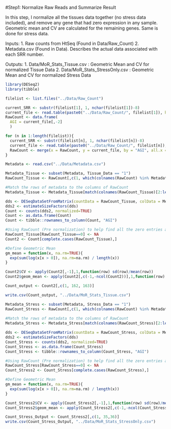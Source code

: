 #Step1: Normalize Raw Reads and Summarize Result

In this step, I normalize all the tissues data together (no stress data included), and remove any gene that had zero expression in any sample. Geometric mean and CV are calculated for the remaining genes. Same is done for stress data.

Inputs: 
  1. Raw counts from HtSeq (Found in Data/Raw_Count)
  2. Metadata.csv (Found in Data). Describes the actual data associated with each SRR number.

Outputs:
  1. Data/MoR_Stats_Tissue.csv : Geometric Mean and CV for normalized Tissue Data
  2. Data/MoR_Stats_StressOnly.csv : Geometric Mean and CV for normalized Stress Data

```r
library(DESeq2)
library(tibble)
```

```r
filelist <- list.files("../Data/Raw_Count")

current_SRR <- substr(filelist[1], 1, nchar(filelist[1])-8)
current_file <- read.table(paste0("../Data/Raw_Count/", filelist[1]), header = FALSE, col.names = c("AGI", current_SRR))
RawCount <- data.frame(
  AGI = current_file[,-2]
  )

for (n in 1:length(filelist)){
  current_SRR <- substr(filelist[n], 1, nchar(filelist[n])-8)
  current_file <- read.table(paste0("../Data/Raw_Count/", filelist[n]), header = FALSE, col.names = c("AGI", current_SRR))
  RawCount <- merge(x = RawCount, y = current_file, by = "AGI", all.x = TRUE, all.y = TRUE)
}
```

```r
Metadata <- read.csv("../Data/Metadata.csv")

Metadata_Tissue <- subset(Metadata, Tissue_Data == "1")
RawCount_Tissue <- RawCount[,c(1, which(colnames(RawCount) %in% Metadata_Tissue$Run))]

#Match the rows of metadata to the columns of RawCount
Metadata_Tissue <- Metadata_Tissue[match(colnames(RawCount_Tissue)[2:length(colnames(RawCount_Tissue))], Metadata_Tissue$Run),]

dds <- DESeqDataSetFromMatrix(countData = RawCount_Tissue, colData = Metadata_Tissue, design = ~ Sample_ID, tidy = TRUE)
dds2 <- estimateSizeFactors(dds)
Count <- counts(dds2, normalized=TRUE)
Count <- as.data.frame(Count)
Count <- tibble::rownames_to_column(Count, "AGI")

#Using RawCount (Pre normalization) to help find all the zero entries and remove them from the normalized "Count"
RawCount_Tissue[RawCount_Tissue==0] <- NA
Count2 <- Count[complete.cases(RawCount_Tissue),]

#Define Geometric Mean
gm_mean = function(x, na.rm=TRUE){
  exp(sum(log(x[x > 0]), na.rm=na.rm) / length(x))
}

Count2$CV <- apply(Count2[,-1],1,function(row) sd(row)/mean(row))
Count2$geom_mean <- apply(Count2[,c(-1,-ncol(Count2))],1,function(row) gm_mean(row))

Count_output <- Count2[,c(1, 162, 163)]

write.csv(Count_output, "../Data/MoR_Stats_Tissue.csv")
```

```r
Metadata_Stress <- subset(Metadata, Stress_Data == "1")
RawCount_Stress <- RawCount[,c(1, which(colnames(RawCount) %in% Metadata_Stress$Run))]
  
#Match the rows of metadata to the columns of RawCount
Metadata_Stress <- Metadata_Stress[match(colnames(RawCount_Stress)[2:length(colnames(RawCount_Stress))], Metadata_Stress$Run),]

dds <- DESeqDataSetFromMatrix(countData = RawCount_Stress, colData = Metadata_Stress, design = ~ Sample_ID, tidy = TRUE)
dds2 <- estimateSizeFactors(dds)
Count_Stress <- counts(dds2, normalized=TRUE)
Count_Stress <- as.data.frame(Count_Stress)
Count_Stress <- tibble::rownames_to_column(Count_Stress, "AGI")

#Using RawCount (Pre normalization) to help find all the zero entries and remove them from the normalized "Count"
RawCount_Stress[RawCount_Stress==0] <- NA
Count_Stress2 <- Count_Stress[complete.cases(RawCount_Stress),]

#Define Geometric Mean
gm_mean = function(x, na.rm=TRUE){
  exp(sum(log(x[x > 0]), na.rm=na.rm) / length(x))
}

Count_Stress2$CV <- apply(Count_Stress2[,-1],1,function(row) sd(row)/mean(row))
Count_Stress2$geom_mean <- apply(Count_Stress2[,c(-1,-ncol(Count_Stress2))],1,function(row) gm_mean(row))

Count_Stress_Output <- Count_Stress2[,c(1, 35,36)]
write.csv(Count_Stress_Output, "../Data/MoR_Stats_StressOnly.csv")
```